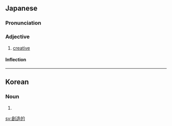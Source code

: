==Japanese==
{{ja-kanjitab|そう|ぞう|てき|yomi=o}}

===Pronunciation===
{{ja-pron|そうぞうてき|y=o}}

===Adjective===
{{ja-adj|そうぞうてき|infl=na}}

# [[creative]]

====Inflection====
{{ja-na|そうぞうてき}}

----

==Korean==
{{ko-hanjatab}}

===Noun===
{{ko-noun|hj|hangeul=창조적}}

# {{hanja form of|창조적|[[creative]]}}

[[sv:創造的]]